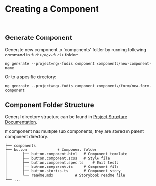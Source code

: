 
<Meta title="Documentation/Development/DS Practises/Creating A Component" />

# Creating a Component

<br />

## Generate Component

Generate new component to 'components' folder by running following command in `fudis/ngx-fudis` folder:

```
ng generate --project=ngx-fudis component components/new-component-name

```

Or to a spesific directory:

```
ng generate --project=ngx-fudis component components/form/new-form-component
```

## Component Folder Structure

General directory structure can be found in [Project Structure Documentation](/docs/documentation-development-ds-practises-project-structure--documentation).

If component has multiple sub components, they are stored in parent component directory.

```
├── components
├── button				# Component folder
│   	├── button.component.html	# Component template
│   	├── button.component.scss	# Style file
│   	├── button.component.spec.ts	# Unit tests
│   	├── button.component.ts		# Component file
│   	├── button.stories.ts		# Component story
│   	└── readme.mdx			# Storybook readme file
└── ...
```
